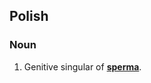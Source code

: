 ==Polish==

===Noun===
{{infl|pl|noun form}}

# Genitive singular of '''[[sperma#Polish|sperma]]'''.